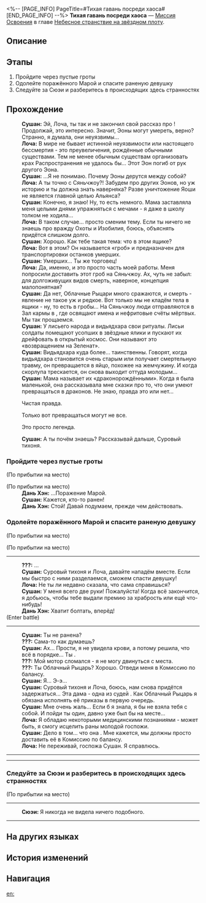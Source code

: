 <%-- [PAGE_INFO]
PageTitle=#Тихая гавань посреди хаоса#
[END_PAGE_INFO] --%>
{{Дополнить|Диалоги.}}
{{Миссия Инфобокс
|id              = 1020901
|Название        = 
|Изображение     = Миссия Тихая гавань посреди хаоса.png
|Тип             = Миссия Освоения
|Событие         = 
|Глава           = Небесное странствие на звёздном плоту
|Условия         = 
|Персонажи       = Дань Хэн; Лоча; Первопроходец; Сушан; Сюэи
|СтартЛокация    = [[Лофу Сяньчжоу]] — [[Комиссия по ремёслам]]
|Мир             = Лофу Сяньчжоу
|Предыдущая      = 
|Следующая       = 
|Награды         = 
}}
'''Тихая гавань посреди хаоса''' — [[Миссия Освоения]] в главе [[Небесное странствие на звёздном плоту]].

==Описание==
{{Описание|<!--официальное описание из Перекрёстка судеб-->}}

==Этапы==
# Пройдите через пустые гроты
# Одолейте поражённого Марой и спасите раненую девушку
# Следуйте за Сюэи и разберитесь в происходящих здесь странностях

==Прохождение==
{{Дополнить}}
:{{Чёрный экран|В то же время на другой стороне Лофу...}}
:'''Сушан:''' Эй, Лоча, ты так и не закончил свой рассказ про {{Rubi|Распространение|Эон}}! Продолжай, это интересно. Значит, Эоны могут умереть, верно? Странно, я думала, они неуязвимы...
:'''Лоча:''' В мире не бывает истинной неуязвимости или настоящего бессмертия - это преувеличения, рождённые обычными существами. Тем не менее обычным существам организовать крах Распространения не удалось бы... Этот Эон погиб от рук другого Эона.
:'''Сушан:''' ...Я не понимаю. Почему Эоны дерутся между собой?
:'''Лоча:''' А ты точно с Сяньчжоу?! Забудем про других Эонов, но уж историю {{Rubi|Ланя|Эон Охоты}} и {{Rubi|Яоши|Эон Изобилия}} ты должна знать наверняка? Разве уничтожение Яоши не является главной целью Альянса?
:'''Сушан:''' Конечно, я знаю! Ну, то есть немного. Мама заставляла меня целыми днями упражняться с мечами - я даже в школу толком не ходила...
:'''Лоча:''' В таком случае... просто сменим тему. Если ты ничего не знаешь про вражду Охоты и Изобилия, боюсь, объяснять придётся слишком долго.
:'''Сушан:''' Хорошо. Как тебе такая тема: что в этом ящике?
:'''Лоча:''' Вот в этом? Он называется «гроб» и предназначен для транспортировки останков умерших.
:'''Сушан:''' Умерших... Ты же торговец!
:'''Лоча:''' Да, именно, и это просто часть моей работы. Меня попросили доставить этот гроб на Сяньчжоу. Ах, чуть не забыл: для долгоживущих видов смерть, наверное, концепция малопонятная?
:'''Сушан:''' Да нет, Облачные Рыцари много сражаются, и смерть - явление не такое уж и редкое. Вот только мы не кладём тела в ящики - ну, то есть в гробы... На Сяньчжоу люди отправляются в Зал кармы в {{Rubi|Комиссии десяти владык|орган регулирования долгожительства}}, где освящают имена и нефритовые счёты мёртвых. Мы так прощаемся.
:'''Сушан:''' У лисьего народа и видьядхара свои ритуалы. Лисьи солдаты помещают усопших в звёздные ялики и пускают их дрейфовать в открытый космос. Они называют это «возвращением на Зеленат».
:'''Сушан:''' Видьядхара куда более... таинственны. Говорят, когда видьядхара становится очень старым или получает смертельную травму, он превращается в яйцо, похожее на жемчужину. И когда скорлупа трескается, он снова выходит оттуда молодым...
:'''Сушан:''' Мама называет их «драконорождёнными». Когда я была маленькой, она рассказывала мне сказки про то, что они умеют превращаться в драконов. Не знаю, правда это или нет...
:{{Диалог|Стрелка}} Чистая правда.
:{{Диалог|Стрелка}} Только вот превращаться могут не все.
:{{Диалог|Стрелка}} Это просто легенда.
:'''Сушан:''' А ты почём знаешь? Рассказывай дальше, Суровый тихоня.
:{{tx}}
{{Диалог Конец}}

===Пройдите через пустые гроты===
{{Описание миссии|тип=Миссия Освоения|локация=Комиссия по ремёслам|С другой стороны вы с Лочей и Сушан дрейфуете на звёздном ялике и наконец прибываете в заброшенные гроты.}}
{{Диалог Начало}}
;(По прибытии на место)

;(По прибытии на место)
:'''Дань Хэн:''' ...Поражение Марой.
:'''Сушан:''' Кажется, кто-то ранен!
:'''Дань Хэн:''' Стой! Давай подумаем, прежде чем действовать.
:<!--0.2-second delay-->
{{Диалог Конец}}

===Одолейте поражённого Марой и спасите раненую девушку===
{{Описание миссии|тип=Миссия Освоения|локация=Комиссия по ремёслам|С другой стороны вы с Лочей и Сушан дрейфуете на звёздном ялике и наконец прибываете в заброшенные гроты.<br />Когда вы втроём ищите выход, то видите девушку, пойманную в ловушку поражённым Марой. Ей грозит серьёзная опасность.}}
{{Диалог Начало}}
;(По прибытии на место)

;(По прибытии на место)
----
:'''???:''' ...
:'''Сушан:''' Суровый тихоня и Лоча, давайте нападём вместе. Если мы быстро с ними разделаемся, сможем спасти девушку!
:'''Лоча:''' Не ты ли недавно сказала, что сама справишься?
:'''Сушан:''' У меня всего две руки! Пожалуйста! Когда всё закончится, я добьюсь, чтобы тебе выдали премию за храбрость или ещё что-нибудь!
:'''Дань Хэн:''' Хватит болтать, вперёд!
;(Enter battle)
:{{Список врагов|mode=sent|Отродье ветра*2; Ученик Санктус Медикус: Внутренний алхимик*1; Поражённый Марой солдат*1}}
----
:'''Сушан:''' Ты не ранена?
:'''???:''' Сама-то как думаешь?
:'''Сушан:''' Ах... Прости, я не увидела крови, а потому решила, что всё в порядке... Ты {{Rubi|кукла|киборг}}.
:'''???:''' Мой мотор сломался - я не могу двинуться с места.
:'''???:''' Ты Облачный Рыцарь? Хорошо. Отведи меня в Комиссию по балансу.
:'''Сушан:''' Я... Э-э...
:'''Сушан:''' Суровый тихоня и Лоча, боюсь, нам снова придётся задержаться... Эта дама - одна из судей {{Rubi|Комиссии десяти владык|орган регулирования долгожительства}}. Как Облачный Рыцарь я обязана исполнять её приказы в первую очередь.
:'''Сушан:''' Мне очень жаль... Если б я знала, я бы не взяла тебя с собой. И пойди ты один, давно уже был бы на месте...
:'''Лоча:''' Я обладаю некоторыми медицинскими познаниями - может быть, я смогу исцелить раны молодой госпожи.
:'''Сушан:''' Дело в том... что она {{Rubi|кукла|киборг}}. Мне кажется, мы должны просто доставить её в Комиссию по балансу.
:'''Лоча:''' Не переживай, госпожа Сушан. Я справлюсь.
----
:{{tx}}
:{{tx}}
----
{{Диалог Конец}}

===Следуйте за Сюэи и разберитесь в происходящих здесь странностях===
{{Описание миссии|тип=Миссия Освоения|локация=Комиссия по ремёслам|После спасения девушки, которая называет себя судьёй Комиссии десяти владык, вы узнаёте, что в настоящее время на Сяньчжоу происходят странные события.}}
{{Диалог Начало}}
:<!--0.5-second delay-->

;(По прибытии на место)
----
:'''Сюэи:''' Я никогда не видела ничего подобного.
----
:<!--2-second delay-->
{{Диалог Конец}}

==На других языках==
{{На других языках
|en   = Tranquil Amidst Turmoil
|zhs  = 诸天无安，迷途难返
|zht  = 諸天無安，迷途難返
|ja   = 諸天に平安なし、迷途重ね返る術なし
|ko   = 혼란 속 천하, 그릇된 길
|es   = Tranquilidad en medio de la confusión
|fr   = Le calme au cœur de la tempête
|ru   = Тихая гавань посреди хаоса
|th   = ไร้ทางถดถอย ในยามโกลาหล
|vi   = Lạc Lối Khó Trở Lại
|de   = In turbulenten Zeiten gibt es keinen Weg zurück
|id   = Tidak Ada Jalan Untuk Kembali
|pt   = Serenidade Em Meio à Instabilidade
}}

==История изменений==
{{История изменений|3.5}}

==Навигация==
{{Миссия Освоения Навбокс|Глава }}

[[en:]]
